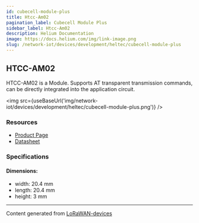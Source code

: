```yaml
---
id: cubecell-module-plus
title: Htcc-Am02
pagination_label: Cubecell Module Plus
sidebar_label: Htcc-Am02
description: Helium Documentation
image: https://docs.helium.com/img/link-image.png
slug: /network-iot/devices/development/heltec/cubecell-module-plus
---
```



## HTCC-AM02

HTCC-AM02 is a Module. Supports AT transparent transmission commands, can be directly integrated
into the application circuit.

<img src={useBaseUrl('img/network-iot/devices/development/heltec/cubecell-module-plus.png')} />

### Resources

- [Product Page](https://heltec.org/project/htcc-am02/)
- [Datasheet](https://heltec.org/project/htcc-am02/#1552557147424-7f1ec-5c652144-e1d68312-5a88)

### Specifications

#### Dimensions:

- width: 20.4 mm
- length: 20.4 mm
- height: 3 mm

---

Content generated from [LoRaWAN-devices](https://github.com/TheThingsNetwork/lorawan-devices)
